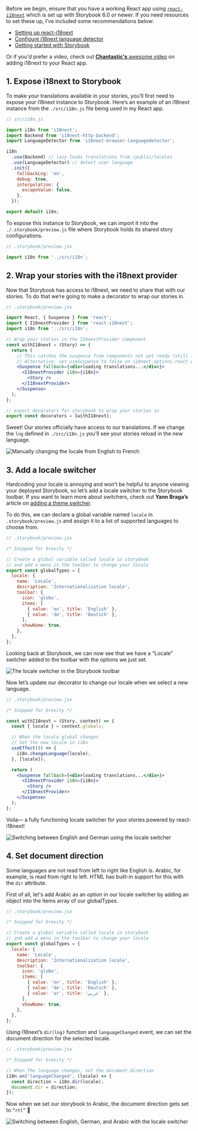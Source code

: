 <Callout variant="neutral" icon="ℹ️" title="Prerequisites">

Before we begin, ensure that you have a working React app using [`react-i18next`](https://github.com/i18next/react-i18next) which is set up with Storybook 6.0 or newer. If you need resources to set these up, I’ve included some recommendations below:

- [Setting up react-i18next](https://react.i18next.com/getting-started)
- [Configure i18next language detector](https://react.i18next.com/latest/using-with-hooks)
- [Getting started with Storybook](https://storybook.js.org/tutorials/intro-to-storybook/)

Or if you'd prefer a video, check out [**Chantastic's** awesome video](https://youtu.be/sr0Pahym3VM?feature=shared) on adding i18next to your React app.

</Callout>

## 1. Expose i18next to Storybook

To make your translations available in your stories, you’ll first need to expose your i18next instance to Storybook. Here’s an example of an i18next instance from the `./src/i18n.js` file being used in my React app.

```js
// src/i18n.js

import i18n from 'i18next';
import Backend from 'i18next-http-backend';
import LanguageDetector from 'i18next-browser-languagedetector';

i18n
  .use(Backend) // lazy loads translations from /public/locales
  .use(LanguageDetector) // detect user language
  .init({
    fallbackLng: 'en',
    debug: true,
    interpolation: {
      escapeValue: false,
    },
  });

export default i18n;
```

To expose this instance to Storybook, we can import it into the `./.storybook/preview.js` file where Storybook holds its shared story configurations.

```js
// .storybook/preview.jsx

import i18n from '../src/i18n';
```

## 2. Wrap your stories with the i18next provider

Now that Storybook has access to i18next, we need to share that with our stories. To do that we’re going to make a decorator to wrap our stories in.

```jsx
// .storybook/preview.jsx

import React, { Suspense } from 'react';
import { I18nextProvider } from 'react-i18next';
import i18n from '../src/i18n';

// Wrap your stories in the I18nextProvider component
const withI18next = (Story) => {
  return (
    // This catches the suspense from components not yet ready (still loading translations)
    // Alternative: set useSuspense to false on i18next.options.react when initializing i18next
    <Suspense fallback={<div>loading translations...</div>}>
      <I18nextProvider i18n={i18n}>
        <Story />
      </I18nextProvider>
    </Suspense>
  );
};

// export decorators for storybook to wrap your stories in
export const decorators = [withI18next];
```

Sweet! Our stories officially have access to our translations. If we change the `lng` defined in `./src/i18n.js` you’ll see your stories reload in the new language.

![Manually changing the locale from English to French](/recipes-assets/storybook-i18n-language-selector.gif)

## 3. Add a locale switcher

Hardcoding your locale is annoying and won’t be helpful to anyone viewing your deployed Storybook, so let’s add a locale switcher to the Storybook toolbar. If you want to learn more about switchers, check out **Yann Braga’s** article on [adding a theme switcher](https://storybook.js.org/blog/how-to-add-a-theme-switcher-to-storybook/).

To do this, we can declare a global variable named `locale` in `.storybook/preview.js` and assign it to a list of supported languages to choose from.

```js
// .storybook/preview.jsx

/* Snipped for brevity */

// Create a global variable called locale in storybook
// and add a menu in the toolbar to change your locale
export const globalTypes = {
  locale: {
    name: 'Locale',
    description: 'Internationalization locale',
    toolbar: {
      icon: 'globe',
      items: [
        { value: 'en', title: 'English' },
        { value: 'de', title: 'Deutsch' },
      ],
      showName: true,
    },
  },
};
```

Looking back at Storybook, we can now see that we have a “Locale” switcher added to the toolbar with the options we just set.

![The locale switcher in the Storybook toolbar](/recipes-assets/storybook-locale-switcher.png)

Now let’s update our decorator to change our locale when we select a new language.

```jsx
// .storybook/preview.jsx

/* Snipped for brevity */

const withI18next = (Story, context) => {
  const { locale } = context.globals;

  // When the locale global changes
  // Set the new locale in i18n
  useEffect(() => {
    i18n.changeLanguage(locale);
  }, [locale]);

  return (
    <Suspense fallback={<div>loading translations...</div>}>
      <I18nextProvider i18n={i18n}>
        <Story />
      </I18nextProvider>
    </Suspense>
  );
};
```

Voila— a fully functioning locale switcher for your stories powered by react-i18next!

![Switching between English and German using the locale switcher](/recipes-assets/storybook-locale-en-to-de-switcher.gif)

## 4. Set document direction

Some languages are not read from left to right like English is. Arabic, for example, is read from right to left. HTML has built-in support for this with the `dir` attribute.

First of all, let's add Arabic as an option in our locale switcher by adding an object into the items array of our globalTypes.

```js
// .storybook/preview.jsx

/* Snipped for brevity */

// Create a global variable called locale in storybook
// and add a menu in the toolbar to change your locale
export const globalTypes = {
  locale: {
    name: 'Locale',
    description: 'Internationalization locale',
    toolbar: {
      icon: 'globe',
      items: [
        { value: 'en', title: 'English' },
        { value: 'de', title: 'Deutsch' },
        { value: 'ar', title: 'عربي' },
      ],
      showName: true,
    },
  },
};
```

Using i18next’s `dir(lng)` function and `languageChanged` event, we can set the document direction for the selected locale.

```js
// .storybook/preview.jsx

/* Snipped for brevity */

// When The language changes, set the document direction
i18n.on('languageChanged', (locale) => {
  const direction = i18n.dir(locale);
  document.dir = direction;
});
```

Now when we set our storybook to Arabic, the document direction gets set to `”rtl”` 🎉

![Switching between English, German, and Arabic with the locale switcher](/recipes-assets/storybook-locale-rtl-locale-switcher.gif)
